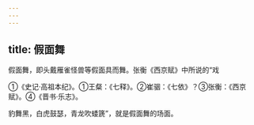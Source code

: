 ```yaml
---
---
---
```

title: 假面舞
---



假面舞，即头戴雁雀怪兽等假面具而舞。张衡《西京赋》中所说的“戏

①《史记·高祖本纪》。①王粲：《七释》。②崔骃：《七依》？③张衡：《西京赋》。④《晋书·乐志》。

豹舞黑，白虎鼓瑟，青龙吹蜲篪”，就是假面舞的场面。